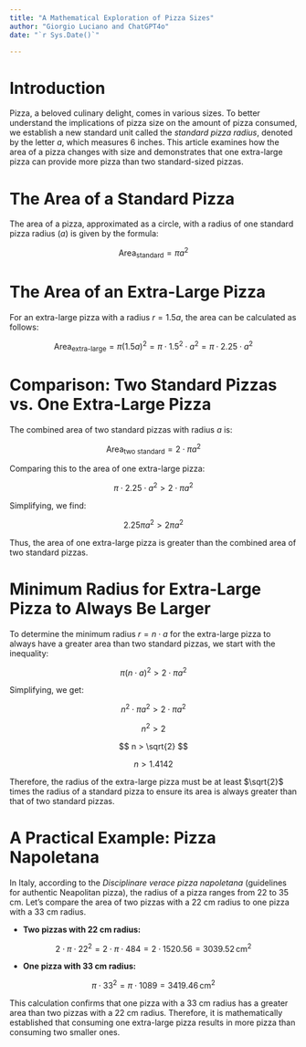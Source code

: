 ```yaml
---
title: "A Mathematical Exploration of Pizza Sizes"
author: "Giorgio Luciano and ChatGPT4o"
date: "`r Sys.Date()`"

---
```



# Introduction

Pizza, a beloved culinary delight, comes in various sizes. To better understand the implications of pizza size on the amount of pizza consumed, we establish a new standard unit called the *standard pizza radius*, denoted by the letter $a$, which measures 6 inches. This article examines how the area of a pizza changes with size and demonstrates that one extra-large pizza can provide more pizza than two standard-sized pizzas.

# The Area of a Standard Pizza

The area of a pizza, approximated as a circle, with a radius of one standard pizza radius ($a$) is given by the formula:

$$
\text{Area}_{\text{standard}} = \pi a^2
$$

# The Area of an Extra-Large Pizza

For an extra-large pizza with a radius $r = 1.5a$, the area can be calculated as follows:

$$
\text{Area}_{\text{extra-large}} = \pi (1.5a)^2 = \pi \cdot 1.5^2 \cdot a^2 = \pi \cdot 2.25 \cdot a^2
$$

# Comparison: Two Standard Pizzas vs. One Extra-Large Pizza

The combined area of two standard pizzas with radius $a$ is:

$$
\text{Area}_{\text{two standard}} = 2 \cdot \pi a^2
$$

Comparing this to the area of one extra-large pizza:

$$
\pi \cdot 2.25 \cdot a^2 > 2 \cdot \pi a^2
$$

Simplifying, we find:

$$
2.25 \pi a^2 > 2 \pi a^2
$$

Thus, the area of one extra-large pizza is greater than the combined area of two standard pizzas.

# Minimum Radius for Extra-Large Pizza to Always Be Larger

To determine the minimum radius $r = n \cdot a$ for the extra-large pizza to always have a greater area than two standard pizzas, we start with the inequality:

$$
\pi (n \cdot a)^2 > 2 \cdot \pi a^2
$$

Simplifying, we get:

$$
n^2 \cdot \pi a^2 > 2 \cdot \pi a^2
$$

$$
n^2 > 2
$$

$$
n > \sqrt{2}
$$

$$
n > 1.4142
$$

Therefore, the radius of the extra-large pizza must be at least $\sqrt{2}$ times the radius of a standard pizza to ensure its area is always greater than that of two standard pizzas.

# A Practical Example: Pizza Napoletana

In Italy, according to the *Disciplinare verace pizza napoletana* (guidelines for authentic Neapolitan pizza), the radius of a pizza ranges from 22 to 35 cm. Let's compare the area of two pizzas with a 22 cm radius to one pizza with a 33 cm radius.

-   **Two pizzas with 22 cm radius:**

$$
2 \cdot \pi \cdot 22^2 = 2 \cdot \pi \cdot 484 = 2 \cdot 1520.56 = 3039.52 \, \text{cm}^2
$$

-   **One pizza with 33 cm radius:**

$$
\pi \cdot 33^2 = \pi \cdot 1089 = 3419.46 \, \text{cm}^2
$$

This calculation confirms that one pizza with a 33 cm radius has a greater area than two pizzas with a 22 cm radius. Therefore, it is mathematically established that consuming one extra-large pizza results in more pizza than consuming two smaller ones.
